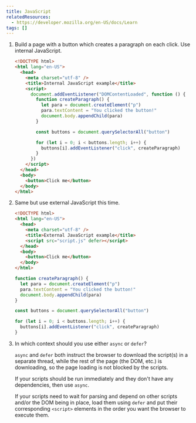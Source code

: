 ```yaml
---
title: JavaScript
relatedResources:
  - https://developer.mozilla.org/en-US/docs/Learn
tags: []
---
```


1. Build a page with a button which creates a paragraph on each click. Use
   internal JavaScript.

   <Solution>

   ```html nu fp=index.html
   <!DOCTYPE html>
   <html lang="en-US">
     <head>
       <meta charset="utf-8" />
       <title>Internal JavaScript example</title>
       <script>
         document.addEventListener("DOMContentLoaded", function () {
           function createParagraph() {
             let para = document.createElement("p")
             para.textContent = "You clicked the button!"
             document.body.appendChild(para)
           }

           const buttons = document.querySelectorAll("button")

           for (let i = 0; i < buttons.length; i++) {
             buttons[i].addEventListener("click", createParagraph)
           }
         })
       </script>
     </head>
     <body>
       <button>Click me</button>
     </body>
   </html>
   ```

   </Solution>

2. Same but use external JavaScript this time.

   <Solution>

   ```html nu fp=index.html
   <!DOCTYPE html>
   <html lang="en-US">
     <head>
       <meta charset="utf-8" />
       <title>External JavaScript example</title>
       <script src="script.js" defer></script>
     </head>
     <body>
       <button>Click me</button>
     </body>
   </html>
   ```

   ```js nu fp=script.js
   function createParagraph() {
     let para = document.createElement("p")
     para.textContent = "You clicked the button!"
     document.body.appendChild(para)
   }

   const buttons = document.querySelectorAll("button")

   for (let i = 0; i < buttons.length; i++) {
     buttons[i].addEventListener("click", createParagraph)
   }
   ```

   </Solution>

3. In which context should you use either `async` or `defer`?

   <Solution>

   `async` and `defer` both instruct the browser to download the script(s) in a
   separate thread, while the rest of the page (the DOM, etc.) is downloading,
   so the page loading is not blocked by the scripts.

   If your scripts should be run immediately and they don't have any
   dependencies, then use `async`.

   If your scripts need to wait for parsing and depend on other scripts and/or
   the DOM being in place, load them using `defer` and put their corresponding
   `<script>` elements in the order you want the browser to execute them.

   </Solution>
